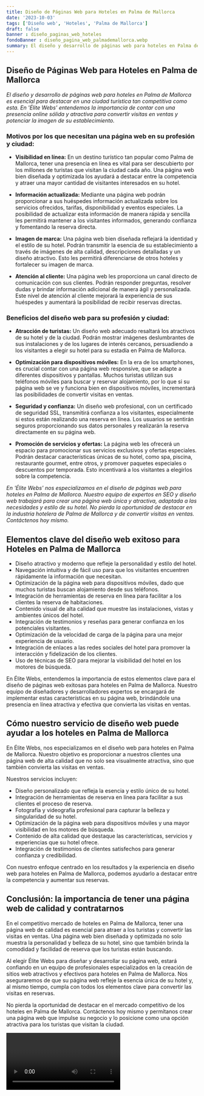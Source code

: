 ```yaml
---
title: Diseño de Páginas Web para Hoteles en Palma de Mallorca
date: '2023-10-03'
tags: ['Diseño web', 'Hoteles', 'Palma de Mallorca']
draft: false
banner : diseño_paginas_web_hoteles
fondoBanner : diseño_pagina_web_palmademallorca.webp
summary: El diseño y desarrollo de páginas web para hoteles en Palma de Mallorca es esencial para destacar en una ciudad turística tan competitiva como esta. En 'Élite Webs' entendemos la importancia de contar con una presencia online sólida y atractiva para convertir visitas en ventas y potenciar la imagen de su establecimiento.
---
```


## **Diseño de Páginas Web para Hoteles en Palma de Mallorca**

*El diseño y desarrollo de páginas web para hoteles en Palma de Mallorca es esencial para destacar en una ciudad turística tan competitiva como esta. En 'Élite Webs' entendemos la importancia de contar con una presencia online sólida y atractiva para convertir visitas en ventas y potenciar la imagen de su establecimiento.*

### **Motivos por los que necesitan una página web en su profesión y ciudad:**

- **Visibilidad en línea:** En un destino turístico tan popular como Palma de Mallorca, tener una presencia en línea es vital para ser descubierto por los millones de turistas que visitan la ciudad cada año. Una página web bien diseñada y optimizada los ayudará a destacar entre la competencia y atraer una mayor cantidad de visitantes interesados en su hotel.

- **Información actualizada:** Mediante una página web podrán proporcionar a sus huéspedes información actualizada sobre los servicios ofrecidos, tarifas, disponibilidad y eventos especiales. La posibilidad de actualizar esta información de manera rápida y sencilla les permitirá mantener a los visitantes informados, generando confianza y fomentando la reserva directa.

- **Imagen de marca:** Una página web bien diseñada reflejará la identidad y el estilo de su hotel. Podrán transmitir la esencia de su establecimiento a través de imágenes de alta calidad, descripciones detalladas y un diseño atractivo. Esto les permitirá diferenciarse de otros hoteles y fortalecer su imagen de marca.

- **Atención al cliente:** Una página web les proporciona un canal directo de comunicación con sus clientes. Podrán responder preguntas, resolver dudas y brindar información adicional de manera ágil y personalizada. Este nivel de atención al cliente mejorará la experiencia de sus huéspedes y aumentará la posibilidad de recibir reservas directas.

### **Beneficios del diseño web para su profesión y ciudad:**

- **Atracción de turistas:** Un diseño web adecuado resaltará los atractivos de su hotel y de la ciudad. Podrán mostrar imágenes deslumbrantes de sus instalaciones y de los lugares de interés cercanos, persuadiendo a los visitantes a elegir su hotel para su estadía en Palma de Mallorca.

- **Optimización para dispositivos móviles:** En la era de los smartphones, es crucial contar con una página web responsive, que se adapte a diferentes dispositivos y pantallas. Muchos turistas utilizan sus teléfonos móviles para buscar y reservar alojamiento, por lo que si su página web se ve y funciona bien en dispositivos móviles, incrementará las posibilidades de convertir visitas en ventas.

- **Seguridad y confianza:** Un diseño web profesional, con un certificado de seguridad SSL, transmitirá confianza a los visitantes, especialmente si estos están realizando una reserva en línea. Los usuarios se sentirán seguros proporcionando sus datos personales y realizarán la reserva directamente en su página web.

- **Promoción de servicios y ofertas:** La página web les ofrecerá un espacio para promocionar sus servicios exclusivos y ofertas especiales. Podrán destacar características únicas de su hotel, como spa, piscina, restaurante gourmet, entre otros, y promover paquetes especiales o descuentos por temporada. Esto incentivará a los visitantes a elegirlos sobre la competencia.

*En 'Élite Webs' nos especializamos en el diseño de páginas web para hoteles en Palma de Mallorca. Nuestro equipo de expertos en SEO y diseño web trabajará para crear una página web única y atractiva, adaptada a las necesidades y estilo de su hotel. No pierda la oportunidad de destacar en la industria hotelera de Palma de Mallorca y de convertir visitas en ventas. Contáctenos hoy mismo.*

<GifSeo />

<Cta />

## Elementos clave del diseño web exitoso para Hoteles en Palma de Mallorca

- Diseño atractivo y moderno que refleje la personalidad y estilo del hotel.
- Navegación intuitiva y de fácil uso para que los visitantes encuentren rápidamente la información que necesitan.
- Optimización de la página web para dispositivos móviles, dado que muchos turistas buscan alojamiento desde sus teléfonos.
- Integración de herramientas de reserva en línea para facilitar a los clientes la reserva de habitaciones.
- Contenido visual de alta calidad que muestre las instalaciones, vistas y ambientes únicos del hotel.
- Integración de testimonios y reseñas para generar confianza en los potenciales visitantes.
- Optimización de la velocidad de carga de la página para una mejor experiencia de usuario.
- Integración de enlaces a las redes sociales del hotel para promover la interacción y fidelización de los clientes.
- Uso de técnicas de SEO para mejorar la visibilidad del hotel en los motores de búsqueda.

En Élite Webs, entendemos la importancia de estos elementos clave para el diseño de páginas web exitosas para hoteles en Palma de Mallorca. Nuestro equipo de diseñadores y desarrolladores expertos se encargará de implementar estas características en su página web, brindándole una presencia en línea atractiva y efectiva que convierta las visitas en ventas.

## Cómo nuestro servicio de diseño web puede ayudar a los hoteles en Palma de Mallorca

En Élite Webs, nos especializamos en el diseño web para hoteles en Palma de Mallorca. Nuestro objetivo es proporcionar a nuestros clientes una página web de alta calidad que no solo sea visualmente atractiva, sino que también convierta las visitas en ventas.

Nuestros servicios incluyen:

- Diseño personalizado que refleja la esencia y estilo único de su hotel.
- Integración de herramientas de reserva en línea para facilitar a sus clientes el proceso de reserva.
- Fotografía y videografía profesional para capturar la belleza y singularidad de su hotel.
- Optimización de la página web para dispositivos móviles y una mayor visibilidad en los motores de búsqueda.
- Contenido de alta calidad que destaque las características, servicios y experiencias que su hotel ofrece.
- Integración de testimonios de clientes satisfechos para generar confianza y credibilidad.

Con nuestro enfoque centrado en los resultados y la experiencia en diseño web para hoteles en Palma de Mallorca, podemos ayudarlo a destacar entre la competencia y aumentar sus reservas.

## Conclusión: la importancia de tener una página web de calidad y contratarnos

En el competitivo mercado de hoteles en Palma de Mallorca, tener una página web de calidad es esencial para atraer a los turistas y convertir las visitas en ventas. Una página web bien diseñada y optimizada no solo muestra la personalidad y belleza de su hotel, sino que también brinda la comodidad y facilidad de reserva que los turistas están buscando.

Al elegir Élite Webs para diseñar y desarrollar su página web, estará confiando en un equipo de profesionales especializados en la creación de sitios web atractivos y efectivos para hoteles en Palma de Mallorca. Nos aseguraremos de que su página web refleje la esencia única de su hotel y, al mismo tiempo, cumpla con todos los elementos clave para convertir las visitas en reservas.

No pierda la oportunidad de destacar en el mercado competitivo de los hoteles en Palma de Mallorca. Contáctenos hoy mismo y permítanos crear una página web que impulse su negocio y lo posicione como una opción atractiva para los turistas que visitan la ciudad.

<Video />

<CtaBot job='Hoteles' city='Palma de Mallorca'/>

<Gmaps query='Palma de Mallorca+españa+maps' />